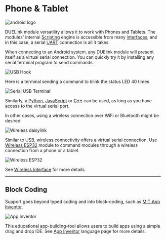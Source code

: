 # Phone & Tablet


![android logo](pathname:///img/android-logo.png)

DUELink module versatility allows it to work with Phones and Tablets. The modules' internal [Scripting](../engine/scripting) engine is accessible from many [Interfaces](../interface/intro), and in this case, a serial [UART](../interface/uart) connection is all it takes.

When connecting to an Android system, any DUElink module will present itself as a virtual serial connection. You can quickly try it by installing any serial terminal program to send commands.

![USB Hook](pathname:///img/android-usbhook.png)

Here is a terminal sending a command to blink the status LED 40 times.

![Serial USB Terminal](pathname:///img/serial-usb.png)

Similarly, a [Python](../language/python), [JavaScript](../language/javascript) or [C++](../language/cpp) can be used, as long as you have access to the virtual serial port.

In other cases, using a wireless connection over WiFi or Bluetooth might be desired.

![Wireless daisylink](pathname:///img/wireless-daisylink.png)

Similar to USB, wireless connectivity offers a virtual serial connection. Use [Wireless ESP32](../products/wlesp32-a) module to command modules through a wireless connection from a phone or a tablet. 

![Wireless ESP32](pathname:///img/catalog/wlesp32-a-1.png)

See [Wireless Interface](../interface/wireless) for more details.

---

## Block Coding

Support goes beyond typed coding and into block-coding, such as [MIT App Inventor](https://appinventor.mit.edu/). 

![App Inventor](pathname:///img/app-inventor.png)

This educational app-building-tool allows users to build apps using a simple drag and drop IDE. See [App Inventor](../language/app-inventor) language page for more details.